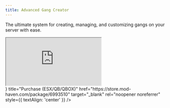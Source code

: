 ```yaml
---
title: Advanced Gang Creator
---
```



The ultimate system for creating, managing, and customizing gangs on your server with ease.


<div style={{  
    position: 'relative',  
    width: '100%',  
    maxWidth: '800px', 
    paddingBottom: '56.25%',  
    height: 0,  
    overflow: 'hidden', 
    margin: '0 auto', 
    borderRadius: '8px' 
}}> 
    <iframe  
        src="https://www.youtube.com/embed/7HrEpFq5Z-U?si=f9-CO32A3gI5mzfQ"  
        style={{ position: 'absolute', top: 0, left: 0, width: '100%', height: '100%', border: 0 }}  
        allow="accelerometer; autoplay; clipboard-write; encrypted-media; gyroscope; picture-in-picture; web-share"  
        referrerPolicy="strict-origin-when-cross-origin"  
        allowFullScreen> 
    </iframe> 
</div> 
 
<div style={{  
    display: 'flex',  
    justifyContent: 'center',  
    alignItems: 'center',
    width: '100%',
    marginTop: '20px'
}}> 
    <Card  
        icon={<FaShoppingBasket />}  
        title="Purchase (ESX/QB/QBOX)"  
        href="https://store.mod-haven.com/package/6993510"  
        target="_blank"  
        rel="noopener noreferrer"  
        style={{ textAlign: 'center' }}  
    /> 
</div>